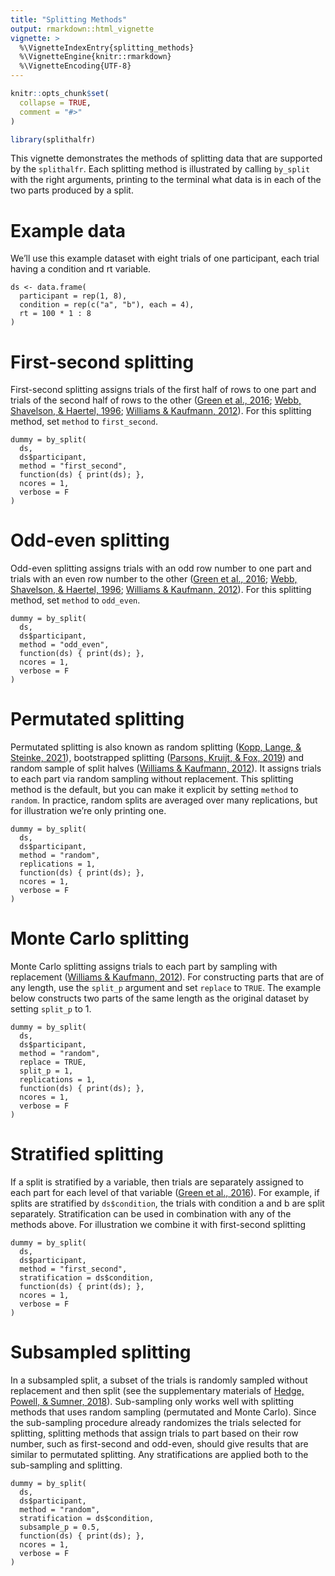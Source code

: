 ```yaml
---
title: "Splitting Methods"
output: rmarkdown::html_vignette
vignette: >
  %\VignetteIndexEntry{splitting_methods}
  %\VignetteEngine{knitr::rmarkdown}
  %\VignetteEncoding{UTF-8}
---
```


```r
knitr::opts_chunk$set(
  collapse = TRUE,
  comment = "#>"
)
```

```r
library(splithalfr)
```
This vignette demonstrates the methods of splitting data that are supported by the `splithalfr`. Each splitting method is illustrated by calling `by_split` with the right arguments, printing to the terminal what data is in each of the two parts produced by a split.


# Example data
We'll use this example dataset with eight trials of one participant, each trial having a condition and rt variable. 
```
ds <- data.frame(
  participant = rep(1, 8),
  condition = rep(c("a", "b"), each = 4),
  rt = 100 * 1 : 8
)
```

# First-second splitting
First-second splitting assigns trials of the first half of rows to one part and trials of the second half of rows to the other ([Green et al., 2016](https://doi.org/10.3758/s13423-015-0968-3); [Webb, Shavelson, & Haertel, 1996](https://doi.org/10.1016/S0169-7161(06)26004-8); [Williams & Kaufmann, 2012](https://doi.org/10.1016/j.jesp.2012.03.001)). For this splitting method, set `method` to `first_second`.

```
dummy = by_split(
  ds,
  ds$participant,
  method = "first_second",
  function(ds) { print(ds); },
  ncores = 1,
  verbose = F
)
```

# Odd-even splitting
Odd-even splitting assigns trials with an odd row number to one part and trials with an even row number to the other ([Green et al., 2016](https://doi.org/10.3758/s13423-015-0968-3); [Webb, Shavelson, & Haertel, 1996](https://doi.org/10.1016/S0169-7161(06)26004-8); [Williams & Kaufmann, 2012](https://doi.org/10.1016/j.jesp.2012.03.001)). For this splitting method, set `method` to `odd_even`.
```
dummy = by_split(
  ds,
  ds$participant,
  method = "odd_even",
  function(ds) { print(ds); },
  ncores = 1,
  verbose = F
)
```

# Permutated splitting
Permutated splitting is also known as random splitting ([Kopp, Lange, & Steinke, 2021](https://doi.org/10.1177/1073191119866257)), bootstrapped splitting ([Parsons, Kruijt, & Fox, 2019](https://doi.org/10.1177/2515245919879695)) and random sample of split halves ([Williams & Kaufmann, 2012](https://doi.org/10.1016/j.jesp.2012.03.001)). It assigns trials to each part via random sampling without replacement. This splitting method is the default, but you can make it explicit by setting `method` to `random`. In practice, random splits are averaged over many replications, but for illustration we're only printing one.
```
dummy = by_split(
  ds,
  ds$participant,
  method = "random",
  replications = 1,
  function(ds) { print(ds); },
  ncores = 1,
  verbose = F
)
```

# Monte Carlo splitting
Monte Carlo splitting assigns trials to each part by sampling with replacement ([Williams & Kaufmann, 2012](https://doi.org/10.1016/j.jesp.2012.03.001)). For constructing parts that are of any length, use the `split_p` argument and set `replace` to `TRUE`. The example below constructs two parts of the same length as the original dataset by setting `split_p` to 1.
```
dummy = by_split(
  ds,
  ds$participant,
  method = "random",
  replace = TRUE,
  split_p = 1,
  replications = 1,
  function(ds) { print(ds); },
  ncores = 1,
  verbose = F
)
```

# Stratified splitting
If a split is stratified by a variable, then trials are separately assigned to each part for each level of that variable ([Green et al., 2016](https://doi.org/10.3758/s13423-015-0968-3)). For example, if splits are stratified by `ds$condition`, the trials with condition a and b are split separately. Stratification can be used in combination with any of the methods above. For illustration we combine it with first-second splitting
```
dummy = by_split(
  ds,
  ds$participant,
  method = "first_second",
  stratification = ds$condition,
  function(ds) { print(ds); },
  ncores = 1,
  verbose = F
)
```

# Subsampled splitting
In a subsampled split, a subset of the trials is randomly sampled without replacement and then split (see the supplementary materials of [Hedge, Powell, & Sumner, 2018](https://doi.org/10.3758/s13428-017-0935-1)). Sub-sampling only works well with splitting methods that uses random sampling (permutated and Monte Carlo). Since the sub-sampling procedure already randomizes the trials selected for splitting, splitting methods that assign trials to part based on their row number, such as first-second and odd-even, should give results that are similar to permutated splitting. Any stratifications are applied both to the sub-sampling and splitting.

```
dummy = by_split(
  ds,
  ds$participant,
  method = "random",
  stratification = ds$condition,
  subsample_p = 0.5,
  function(ds) { print(ds); },
  ncores = 1,
  verbose = F
)
```

